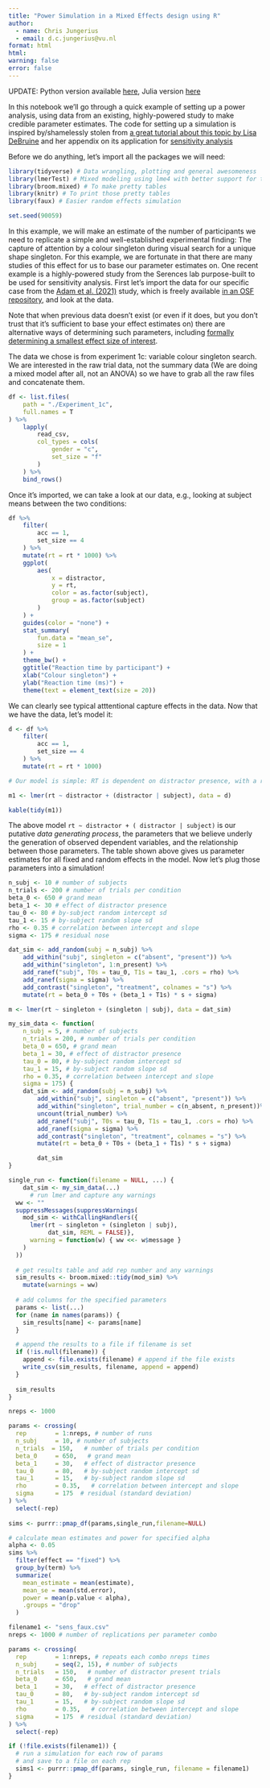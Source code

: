 ```yaml
---
title: "Power Simulation in a Mixed Effects design using R"
author: 
  - name: Chris Jungerius
  - email: d.c.jungerius@vu.nl
format: html
html:
warning: false
error: false
---
```


UPDATE: Python version available [here](python.qmd), Julia version [here](julia.qmd)

In this notebook we'll go through a quick example of setting up a power analysis, using data from an existing, highly-powered study to make credible parameter estimates. The code for setting up a simulation is inspired by/shamelessly stolen from [a great tutorial about this topic by Lisa DeBruine](https://journals.sagepub.com/doi/full/10.1177/2515245920965119) and her appendix on its application for [sensitivity analysis](https://debruine.github.io/lmem_sim/articles/appendix1c_sensitivity.html)

Before we do anything, let's import all the packages we will need:

```r
library(tidyverse) # Data wrangling, plotting and general awesomeness
library(lmerTest) # Mixed modeling using lme4 with better support for tests
library(broom.mixed) # To make pretty tables
library(knitr) # To print those pretty tables
library(faux) # Easier random effects simulation

set.seed(90059)
```

In this example, we will make an estimate of the number of participants we need to replicate a simple and well-established experimental finding: The capture of attention by a colour singleton during visual search for a unique shape singleton. For this example, we are fortunate in that there are many studies of this effect for us to base our parameter estimates on. One recent example is a highly-powered study from the Serences lab purpose-built to be used for sensitivity analysis. First let's import the data for our specific case from the [Adam et al. (2021)](https://www.journalofcognition.org/articles/10.5334/joc.182/) study, which is freely available [in an OSF repository](https://osf.io/u7wvy/), and look at the data.

Note that when previous data doesn't exist (or even if it does, but you don't trust that it's  sufficient to base your effect estimates on) there are alternative ways of determining such parameters, including [formally determining a smallest effect size of interest](https://journals.sagepub.com/doi/full/10.1177/2515245918770963).

The data we chose is from experiment 1c: variable colour singleton search.
We are interested in the raw trial data, not the summary data (We are doing a mixed model after all, not an ANOVA) so we have to grab all the raw files and concatenate them.

```r
df <- list.files(
    path = "./Experiment_1c",
    full.names = T
) %>%
    lapply(
        read_csv,
        col_types = cols(
            gender = "c",
            set_size = "f"
        )
    ) %>%
    bind_rows()
```

Once it's imported, we can take a look at our data, e.g., looking at subject means between the two conditions:

```r
df %>%
    filter(
        acc == 1,
        set_size == 4
    ) %>%
    mutate(rt = rt * 1000) %>%
    ggplot(
        aes(
            x = distractor,
            y = rt,
            color = as.factor(subject),
            group = as.factor(subject)
        )
    ) +
    guides(color = "none") +
    stat_summary(
        fun.data = "mean_se",
        size = 1
    ) +
    theme_bw() +
    ggtitle("Reaction time by participant") +
    xlab("Colour singleton") +
    ylab("Reaction time (ms)") +
    theme(text = element_text(size = 20))

```

We can clearly see typical atttentional capture effects in the data. Now that we have the data, let's model it:

```r
d <- df %>%
    filter(
        acc == 1,
        set_size == 4
    ) %>%
    mutate(rt = rt * 1000)

# Our model is simple: RT is dependent on distractor presence, with a random slope and intercept for each subject. More complex models are left as an exercise to the reader.

m1 <- lmer(rt ~ distractor + (distractor | subject), data = d)

kable(tidy(m1))
```

The above model `rt ~ distractor + ( distractor | subject)` is our putative *data generating process*, the parameters that we believe underly the generation of observed dependent variables, and the relationship between those parameters. The table shown above gives us parameter estimates for all fixed and random effects in the model. Now let's plug those parameters into a simulation!

```r

n_subj <- 10 # number of subjects
n_trials <- 200 # number of trials per condition
beta_0 <- 650 # grand mean
beta_1 <- 30 # effect of distractor presence
tau_0 <- 80 # by-subject random intercept sd
tau_1 <- 15 # by-subject random slope sd
rho <- 0.35 # correlation between intercept and slope
sigma <- 175 # residual nose

```

```r

dat_sim <- add_random(subj = n_subj) %>%
    add_within("subj", singleton = c("absent", "present")) %>%
    add_within("singleton", 1:n_present) %>%
    add_ranef("subj", T0s = tau_0, T1s = tau_1, .cors = rho) %>%
    add_ranef(sigma = sigma) %>%
    add_contrast("singleton", "treatment", colnames = "s") %>%
    mutate(rt = beta_0 + T0s + (beta_1 + T1s) * s + sigma)

m <- lmer(rt ~ singleton + (singleton | subj), data = dat_sim)


```

```r
my_sim_data <- function(
    n_subj = 5, # number of subjects
    n_trials = 200, # number of trials per condition
    beta_0 = 650, # grand mean
    beta_1 = 30, # effect of distractor presence
    tau_0 = 80, # by-subject random intercept sd
    tau_1 = 15, # by-subject random slope sd
    rho = 0.35, # correlation between intercept and slope
    sigma = 175) {
    dat_sim <- add_random(subj = n_subj) %>%
        add_within("subj", singleton = c("absent", "present")) %>%
        add_within("singleton", trial_number = c(n_absent, n_present))%>%
        uncount(trial_number) %>% 
        add_ranef("subj", T0s = tau_0, T1s = tau_1, .cors = rho) %>%
        add_ranef(sigma = sigma) %>%
        add_contrast("singleton", "treatment", colnames = "s") %>%
        mutate(rt = beta_0 + T0s + (beta_1 + T1s) * s + sigma)

        dat_sim
}
```

```r

single_run <- function(filename = NULL, ...) {
    dat_sim <- my_sim_data(...)
      # run lmer and capture any warnings
  ww <- ""
  suppressMessages(suppressWarnings(
    mod_sim <- withCallingHandlers({
      lmer(rt ~ singleton + (singleton | subj),
           dat_sim, REML = FALSE)},
      warning = function(w) { ww <<- w$message }
    )
  ))
  
  # get results table and add rep number and any warnings
  sim_results <- broom.mixed::tidy(mod_sim) %>%
    mutate(warnings = ww)
  
  # add columns for the specified parameters
  params <- list(...)
  for (name in names(params)) {
    sim_results[name] <- params[name]
  }

  # append the results to a file if filename is set
  if (!is.null(filename)) {
    append <- file.exists(filename) # append if the file exists
    write_csv(sim_results, filename, append = append)
  }
  
  sim_results
}


```

```r
nreps <- 1000

params <- crossing(
  rep        = 1:nreps, # number of runs
  n_subj     = 10, # number of subjects
  n_trials  = 150,   # number of trials per condition
  beta_0     = 650,   # grand mean
  beta_1     = 30,   # effect of distractor presence
  tau_0      = 80,   # by-subject random intercept sd
  tau_1      = 15,   # by-subject random slope sd
  rho        = 0.35,   # correlation between intercept and slope
  sigma      = 175  # residual (standard deviation)
) %>%
  select(-rep)
  
sims <- purrr::pmap_df(params,single_run,filename=NULL)

# calculate mean estimates and power for specified alpha
alpha <- 0.05
sims %>% 
  filter(effect == "fixed") %>%
  group_by(term) %>%
  summarize(
    mean_estimate = mean(estimate),
    mean_se = mean(std.error),
    power = mean(p.value < alpha),
    .groups = "drop"
  )
```

```r
filename1 <- "sens_faux.csv"
nreps <- 1000 # number of replications per parameter combo

params <- crossing(
  rep        = 1:nreps, # repeats each combo nreps times
  n_subj     = seq(2, 15), # number of subjects
  n_trials   = 150,   # number of distractor present trials
  beta_0     = 650,   # grand mean
  beta_1     = 30,   # effect of distractor presence
  tau_0      = 80,   # by-subject random intercept sd
  tau_1      = 15,   # by-subject random slope sd
  rho        = 0.35,   # correlation between intercept and slope
  sigma      = 175  # residual (standard deviation)
) %>%
  select(-rep)

if (!file.exists(filename1)) {
  # run a simulation for each row of params
  # and save to a file on each rep
  sims1 <- purrr::pmap_df(params, single_run, filename = filename1)
}
```
